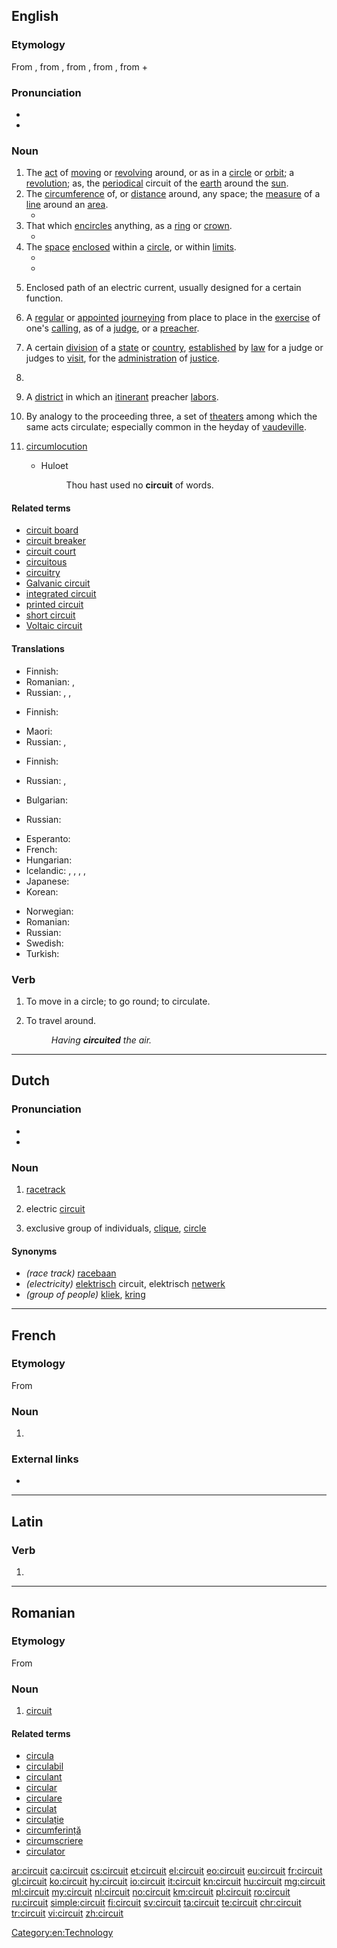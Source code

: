 ==English==

===Etymology===
From {{etyl|enm|en}} {{term|circuit|lang=enm}}, from {{etyl|fro|en}} {{term|circuit|lang=fro}}, from {{etyl|la|en}} {{term|circuitus||a going round|lang=la}}, from {{term|circuire||go round}}, from {{term|circum||around}} + {{term|ire}}

===Pronunciation===
* {{audio|en-us-circuit.ogg|Audio (US)|lang=en}}
* {{rhymes|ɜː(r)kɪt|lang=en}}

===Noun===
{{en-noun}}

# The [[act]] of [[moving]] or [[revolving]] around, or as in a [[circle]] or [[orbit]]; a [[revolution]]; as, the [[periodical]] circuit of the [[earth]] around the [[sun]].
# The [[circumference]] of, or [[distance]] around, any space; the [[measure]] of a [[line]] around an [[area]].
#* {{quote-book|passage=So the '''circuit''' or compass of Ireland is 1,800 miles, which is 200 less than Caesar doth reckon or account.|author=[[w:John Stow|John Stow]]}}
# That which [[encircle]]s anything, as a [[ring]] or [[crown]].
#* {{quote-book|year=1590|passage=And this fell tempest shall not cease to rage Until the golden '''circuit''' on my head, Like to the glorious sun's transparent beams, Do calm the fury of this mad-bred flaw.|author=William Shakespeare|title=Henry VI|section=Part II, Act III, Scene I, line 351}}
# The [[space]] [[enclose]]d within a [[circle]], or within [[limit]]s.
#* {{quote-book|year=1592|passage="Fondling," she saith, "since I have hemm'd thee here Within the '''circuit''' of this ivory pale, I'll be a park, and thou shalt be my deer: Feed where thou wilt, on mountain, or in dale; Graze on my lips; and if those hills be dry, Stray lower, where the pleasant fountains lie.|author=William Shakespeare|title=Venus and Adonis|section=Stanza 39, line 229}}
#* {{quote-book|passage=A '''circuit''' wide enclosed with goodliest trees.|author=John Milton|title=Paradise Lost|year=1667}}
# {{context|electricity|lang=en}} Enclosed path of an electric current, usually designed for a certain function.
# A [[regular]] or [[appoint]]ed [[journey]]ing from place to place in the [[exercise]] of one's [[calling]], as of a [[judge]], or a [[preacher]].
# {{context|legal|lang=en}} A certain [[division]] of a [[state]] or [[country]], [[establish]]ed by [[law]] for a judge or judges to [[visit]], for the [[administration]] of [[justice]].
# {{context|legal|lang=en}} {{abbreviation of|circuit court|lang=en}}
# {{context|Methodist Church|lang=en}} A [[district]] in which an [[itinerant]] preacher [[labor]]s.
# By analogy to the proceeding three, a set of [[theater]]s among which the same acts circulate; especially common in the heyday of [[vaudeville]].
# {{context|obsolete|lang=en}} [[circumlocution]]
#* Huloet
#*: Thou hast used no '''circuit''' of words.

====Related terms====
* [[circuit board]]
* [[circuit breaker]]
* [[circuit court]]
* [[circuitous]]
* [[circuitry]]
* [[Galvanic circuit]]
* [[integrated circuit]]
* [[printed circuit]]
* [[short circuit]]
* [[Voltaic circuit]]

====Translations====
{{trans-top|the act of moving or revolving around}}
* Finnish: {{t+|fi|kierto}}
* Romanian: {{t+|ro|ciclu|n}}, {{t+|ro|circuit|n}}
* Russian: {{t+|ru|кругооборот|m|tr=krugooborót|sc=Cyrl}}, {{t+|ru|цикл|m|tr=cikl|sc=Cyrl}}, {{t+|ru|вращение|n|tr=vraščénije|sc=Cyrl}} {{qualifier|revolution}}
{{trans-mid}}
{{trans-bottom}}

{{trans-top|the circumference of, or distance around, any space}}
* Finnish: {{t+|fi|ympärysmitta}}
{{trans-mid}}
* Maori: {{t|mi|whiwhinga}}
* Russian: {{t+|ru|окружность|f|tr=okrúžnostʹ|sc=Cyrl}}, {{t+|ru|периметр|m|tr=perímetr|sc=Cyrl}}
{{trans-bottom}}

{{trans-top|a regular or appointed journeying}}
* Finnish: {{t+|fi|kierto}}
{{trans-mid}}
* Russian: {{t+|ru|объезд|m|tr=obʺjézd|sc=Cyrl}}, {{t+|ru|обход|m|tr=obxód|sc=Cyrl}} {{qualifier|on foot}}
{{trans-bottom}}

{{trans-top|The [[space]] [[enclose]]d within a [[circle]]}}
* Bulgarian: {{t+|bg|кръг}}
{{trans-mid}}
* Russian: {{t+|ru|круг|m|tr=krug|sc=Cyrl}}
{{trans-bottom}}

{{trans-top|electric current path}}
* Esperanto: {{t|eo|cirkvito}}
* French: {{t+|fr|circuit}}
* Hungarian: {{t+|hu|áramkör}}
* Icelandic: {{t|is|rafrás|f}}, {{t|is|straumrás|f}}, {{t|is|rafstraumsrás|f}}, {{t|is|lína|f}}, {{t+|is|rás|f}}
* Japanese: {{t|ja|回路|tr=kairo}}
* Korean: {{t+|ko|회로|sc=Hang}}
{{trans-mid}}
* Norwegian: {{t|no|kretsløp|n}}
* Romanian: {{t+|ro|circuit}}
* Russian: {{t+|ru|цепь|f|tr=cepʹ|sc=Cyrl}}
* Swedish: {{t+|sv|krets|n}}
* Turkish: {{t+|tr|devre}}
{{trans-bottom}}

===Verb===
{{en-verb}}

# {{context|intransitive|obsolete|lang=en}} To move in a circle; to go round; to circulate.
#: {{rfquotek|J. Philips}}
# {{context|obsolete|lang=en}} To travel around.
#: ''Having '''circuited''' the air.''

[[Category:en:Technology]]

----

==Dutch==

===Pronunciation===
* {{IPA|/sɪrˈkʋi/|lang=nl}}
* {{audio|Nl-circuit.ogg|Audio|lang=nl}}

===Noun===
{{nl-noun|n|-s|circuitje}}

# {{context|sports|lang=nl}} [[racetrack]]
# {{context|physics|lang=nl}} electric [[#English|circuit]]
# {{context|figuratively|lang=nl}} exclusive group of individuals, [[clique]], [[circle]]

====Synonyms====
* ''(race track)'' [[racebaan]]
* ''(electricity)'' [[elektrisch]] circuit, elektrisch [[netwerk]]
* ''(group of people)'' [[kliek]], [[kring]]

----

==French==

===Etymology===
From {{etyl|la|fr}}

===Noun===
{{fr-noun|m}}

# {{l|en|circuit}}{{attention|fr|please expand}}

===External links===
* {{R:TLFi}}

----

==Latin==

===Verb===
{{la-verb-form|circuit}}

# {{inflection of|circueō||3|s|pres|act|ind|lang=la}}

----

==Romanian==

===Etymology===
From {{etyl|la|ro}} {{term|circuitus|lang=la}}

===Noun===
{{ro-noun|n}}

# [[English|circuit]]

====Related terms====
* [[circula]]
* [[circulabil]]
* [[circulant]]
* [[circular]]
* [[circulare]]
* [[circulat]]
* [[circulație]]
* [[circumferință]]
* [[circumscriere]]
* [[circulator]]

[[ar:circuit]]
[[ca:circuit]]
[[cs:circuit]]
[[et:circuit]]
[[el:circuit]]
[[eo:circuit]]
[[eu:circuit]]
[[fr:circuit]]
[[gl:circuit]]
[[ko:circuit]]
[[hy:circuit]]
[[io:circuit]]
[[it:circuit]]
[[kn:circuit]]
[[hu:circuit]]
[[mg:circuit]]
[[ml:circuit]]
[[my:circuit]]
[[nl:circuit]]
[[no:circuit]]
[[km:circuit]]
[[pl:circuit]]
[[ro:circuit]]
[[ru:circuit]]
[[simple:circuit]]
[[fi:circuit]]
[[sv:circuit]]
[[ta:circuit]]
[[te:circuit]]
[[chr:circuit]]
[[tr:circuit]]
[[vi:circuit]]
[[zh:circuit]]